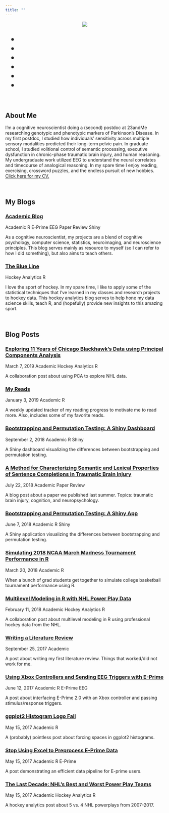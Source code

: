 ```yaml
---
title: ""
---
```


<!-- profile picture -->

<div style="text-align: center;">
  <img src="images/matt-casual-1080-1080.jpeg" class="prof-pic">
</div>

<!-- social icons bar START-->

::: {.social-icons style="font-size: 1.5rem;"}
<ul>

<li><a href="mailto:mkmiecik14@gmail.com"><i class="fas fa-envelope fa-fw faa-horizontal animated-hover" aria-hidden="true" style="color:#2C3E50"></i></a></li>

<li><a href="https://twitter.com/mattkmiecik14"><i class="fab fa-twitter fa-fw faa-horizontal animated-hover" aria-hidden="true" style="color:#2C3E50"></i></a></li>

<li><a href="https://www.linkedin.com/in/matthew-kmiecik-776603b0/"><i class="fab fa-linkedin-in fa-fw faa-horizontal animated-hover" aria-hidden="true" style="color:#2C3E50"></i></a></li>

<li><a href="https://github.com/mkmiecik14"><i class="fab fa-github fa-fw faa-horizontal animated-hover" aria-hidden="true" style="color:#2C3E50"></i></a></li>

<li><a href="https://scholar.google.com/citations?user=44bK4o8AAAAJ&hl=en&oi=ao"><i class="ai ai-google-scholar fa-fw ai-3x faa-horizontal animated-hover" aria-hidden="true" style="color:#2C3E50"></i></a></li>

<li><a href="https://www.researchgate.net/profile/Matthew_Kmiecik"><i class="ai ai-researchgate fa-fw ai-3x faa-horizontal animated-hover" aria-hidden="true" style="color:#2C3E50"></i></a></li>

</ul>
:::

<!-- social icons bar END-->

<br>

<h2><i class="fas fa-user-circle" aria-hidden="true"></i> About Me</h2>

I'm a cognitive neuroscientist doing a (second) postdoc at 23andMe researching genotypic and phenotypic markers of Parkinson's Disease. In my first postdoc, I studied how individuals' sensitivity across multiple sensory modalities predicted their long-term pelvic pain. In graduate school, I studied volitional control of semantic processing, executive dysfunction in chronic-phase traumatic brain injury, and human
reasoning. My undergraduate work utilized EEG to understand the neural correlates and timecourse of analogical reasoning. In my spare time I enjoy reading, exercising, crossword puzzles, and the endless pursuit of new hobbies. [Click here for my
CV.](https://mattkmiecik.com/cv.html)

<br>

<!-- MY BLOGS -->

<h2><span class="far fa-paper-plane" aria-hidden="true"></span> My Blogs</h2> 

<h3><span class="far fa-newspaper" aria-hidden="true"></span><a href="academicblog.html"> Academic Blog</a></h3>

<span class="badge rounded-pill bg-primary">Academic</span>
<span class="badge rounded-pill bg-secondary">R</span>
<span class="badge rounded-pill bg-success">E-Prime</span>
<span class="badge rounded-pill bg-danger">EEG</span>
<span class="badge rounded-pill bg-warning">Paper Review</span>
<span class="badge rounded-pill bg-light">Shiny</span>


As a cognitive neuroscientist, my projects are a blend of cognitive psychology, computer science, statistics, neuroimaging, and neuroscience principles. This blog serves mainly as resource to myself (so I can refer to how I did something), but also aims to teach others.

<h3><span class="far fa-newspaper" aria-hidden="true"></span><a href="theblueline.html"> The Blue Line</a></h3> 

<span class="badge rounded-pill bg-info">Hockey Analytics</span>
<span class="badge rounded-pill bg-secondary">R</span>

I love the sport of hockey. In my spare time, I like to apply some of the statistical techniques that I've learned in my classes and research projects to hockey data. This hockey analytics blog serves to help hone my data science skills, teach R, and (hopefully) provide new insights to this amazing sport.

<br>

<!-- Blog Posts -->

<h2><span class="far fa-file-alt" aria-hidden="true"></span> Blog Posts</h2> 

<!-- Blackhawks PCA -->

<h3><span class="far fa-sticky-note" aria-hidden="true"></span><a href="https://mattkmiecik.com/post-Exploring-11-Years-of-Chicago-Blackhawks-Data-using-Principal-Components-Analysis.html" class="postLink"> Exploring 11 Years of Chicago Blackhawk’s Data using Principal Components Analysis</a></h3>

<span class="far fa-clock"></span> March 7, 2019
<span class="badge rounded-pill bg-primary">Academic</span>
<span class="badge rounded-pill bg-info">Hockey Analytics</span>
<span class="badge rounded-pill bg-secondary">R</span>

A collaboration post about using PCA to explore NHL data.

<!-- My Reads -->

<h3><span class="far fa-sticky-note" aria-hidden="true"></span><a href="https://mattkmiecik.com/post-My-Reads.html" class="postLink"> My Reads</a></h3>

<span class="far fa-clock"></span> January 3, 2019
<span class="badge rounded-pill bg-primary">Academic</span>
<span class="badge rounded-pill bg-secondary">R</span>

A weekly updated tracker of my reading progress to motivate me to read more. Also, includes some of my favorite reads.

<!-- Boot Perm Shiny Dashboard -->

<h3><span class="far fa-sticky-note" aria-hidden="true"></span><a href="https://mattkmiecik.shinyapps.io/boot-perm-dash/" class="postLink"> Bootstrapping and Permutation Testing: A Shiny Dashboard</a></h3>

<span class="far fa-clock"></span> September 2, 2018
<span class="badge rounded-pill bg-primary">Academic</span>
<span class="badge rounded-pill bg-secondary">R</span>
<span class="badge rounded-pill bg-light">Shiny</span>

A Shiny dashboard visualizing the differences between bootstrapping and permutation testing.

<!-- A Method for Characterizing Semantic and Lexical... post -->

<h3><span class="far fa-sticky-note" aria-hidden="true"></span><a href="post-A-Method-for-Characterizing-Semantic-and-Lexical-Properties-of-Sentence-Completions-in-Traumatic-Brain-Injury.html" class="postLink"> A Method for Characterizing Semantic and Lexical Properties of Sentence Completions in Traumatic Brain Injury</a></h3>

<span class="far fa-clock"></span> July 22, 2018
<span class="badge rounded-pill bg-primary">Academic</span>
<span class="badge rounded-pill bg-warning">Paper Review</span>

A blog post about a paper we published last summer. Topics: traumatic brain injury, cognition, and neuropsychology.

<!-- Boot Perm Shiny App -->

<h3><span class="far fa-sticky-note" aria-hidden="true"></span><a href="https://mattkmiecik.com/post-Bootstrapping-and-Permutation-Testing-Shiny-App.html" class="postLink"> Bootstrapping and Permutation Testing: A Shiny App</a></h3>

<span class="far fa-clock"></span> June 7, 2018
<span class="badge rounded-pill bg-primary">Academic</span>
<span class="badge rounded-pill bg-secondary">R</span>
<span class="badge rounded-pill bg-light">Shiny</span>

A Shiny application visualizing the differences between bootstrapping and permutation testing.

<!-- 2018 March Madness -->

<h3><span class="far fa-sticky-note" aria-hidden="true"></span><a href="post-Simulating-2018-NCAA-March-Madness-Tournament-Performance-in-R.html" class="postLink"> Simulating 2018 NCAA March Madness Tournament Performance in R</a></h3>

<span class="far fa-clock"></span> March 20, 2018
<span class="badge rounded-pill bg-primary">Academic</span>
<span class="badge rounded-pill bg-secondary">R</span>

When a bunch of grad students get together to simulate college basketball tournament performance using R.

<!-- Multi-level Model NHL -->

<h3><span class="far fa-sticky-note" aria-hidden="true"></span><a href="post-Multilevel-Modeling-in-R-with-NHL-Power-Play-Data.html" class="postLink"> Multilevel Modeling in R with NHL Power Play Data</a></h3>

<span class="far fa-clock"></span> February 11, 2018
<span class="badge rounded-pill bg-primary">Academic</span>
<span class="badge rounded-pill bg-info">Hockey Analytics</span>
<span class="badge rounded-pill bg-secondary">R</span>

A collaboration post about multilevel modeling in R using professional hockey data from the NHL.

<!-- Lit Review -->

<h3><span class="far fa-sticky-note" aria-hidden="true"></span><a href="post-Writing-a-Literature-Review.html" class="postLink"> Writing a Literature Review</a></h3>

<span class="far fa-clock"></span> September 25, 2017
<span class="badge rounded-pill bg-primary">Academic</span>

A post about writing my first literature review. Things that worked/did not work for me.

<!-- Xbox Controllers and Eprime -->

<h3><span class="far fa-sticky-note" aria-hidden="true"></span><a href="post-Using-Xbox-Controllers-and-Sending-EEG-Triggers-with-E-Prime.html" class="postLink">Using Xbox Controllers and Sending EEG Triggers with E-Prime</a></h3>

<span class="far fa-clock"></span> June 12, 2017
<span class="badge rounded-pill bg-primary">Academic</span>
<span class="badge rounded-pill bg-secondary">R</span>
<span class="badge rounded-pill bg-success">E-Prime</span>
<span class="badge rounded-pill bg-danger">EEG</span>

A post about interfacing E-Prime 2.0 with an Xbox controller and passing stimulus/response triggers.

<!-- ggplot2 histogram logo fail -->

<h3><span class="far fa-sticky-note" aria-hidden="true"></span><a href="post-ggplot2-Histogram-Logo-Fail.html" class="postLink"> ggplot2 Histogram Logo Fail</a></h3>

<span class="far fa-clock"></span> May 15, 2017
<span class="badge rounded-pill bg-primary">Academic</span>
<span class="badge rounded-pill bg-secondary">R</span>

A (probably) pointless post about forcing spaces in ggplot2 histograms.

<!-- Stop Using Excel to Preprocess E-Prime Data -->

<h3><span class="far fa-sticky-note" aria-hidden="true"></span><a href="post-Stop-Using-Excel-to-Preprocess-E-Prime-Data.html" class="postLink"> Stop Using Excel to Preprocess E-Prime Data</a></h3>

<span class="far fa-clock"></span> May 15, 2017
<span class="badge rounded-pill bg-primary">Academic</span>
<span class="badge rounded-pill bg-secondary">R</span>
<span class="badge rounded-pill bg-success">E-Prime</span>

A post demonstrating an efficient data pipeline for E-prime users.

<!-- The Last Decade NHLs Best and Worst Power Play Teams -->

<h3><span class="far fa-sticky-note" aria-hidden="true"></span><a href="post-The-Last-Decade-NHLs-Best-and-Worst-Power-Play-Teams.html" class="postLink"> The Last Decade: NHL’s Best and Worst Power Play Teams</a></h3>

<span class="far fa-clock"></span> May 15, 2017
<span class="badge rounded-pill bg-primary">Academic</span>
<span class="badge rounded-pill bg-info">Hockey Analytics</span>
<span class="badge rounded-pill bg-secondary">R</span>

A hockey analytics post about 5 vs. 4 NHL powerplays from 2007-2017.

<!-- disqus comment counter LEAVE HERE AT BOTTOM OF INDEX -->
<script id="dsq-count-scr" src="//mattkmiecik.disqus.com/count.js" async></script>